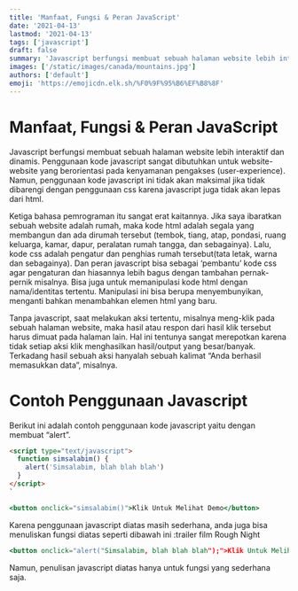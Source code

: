 ```yaml
---
title: 'Manfaat, Fungsi & Peran JavaScript'
date: '2021-04-13'
lastmod: '2021-04-13'
tags: ['javascript']
draft: false
summary: 'Javascript berfungsi membuat sebuah halaman website lebih interaktif dan dinamis.'
images: ['/static/images/canada/mountains.jpg']
authors: ['default']
emoji: 'https://emojicdn.elk.sh/%F0%9F%95%B6%EF%B8%8F'
---
```


# Manfaat, Fungsi & Peran JavaScript

Javascript berfungsi membuat sebuah halaman website lebih interaktif dan dinamis. Penggunaan kode javascript sangat dibutuhkan untuk website-website yang berorientasi pada kenyamanan pengakses (user-experience). Namun, penggunaan kode javascript ini tidak akan maksimal jika tidak dibarengi dengan penggunaan css karena javascript juga tidak akan lepas dari html.

Ketiga bahasa pemrograman itu sangat erat kaitannya. Jika saya ibaratkan sebuah website adalah rumah, maka kode html adalah segala yang membangun dan ada dirumah tersebut (tembok, tiang, atap, pondasi, ruang keluarga, kamar, dapur, peralatan rumah tangga, dan sebagainya). Lalu, kode css adalah pengatur dan penghias rumah tersebut(tata letak, warna dan sebagainya). Dan peran javascript bisa sebagai ‘pembantu’ kode css agar pengaturan dan hiasannya lebih bagus dengan tambahan pernak-pernik misalnya. Bisa juga untuk memanipulasi kode html dengan nama/identitas tertentu. Manipulasi ini bisa berupa menyembunyikan, menganti bahkan menambahkan elemen html yang baru.

Tanpa javascript, saat melakukan aksi tertentu, misalnya meng-klik pada sebuah halaman website, maka hasil atau respon dari hasil klik tersebut harus dimuat pada halaman lain. Hal ini tentunya sangat merepotkan karena tidak setiap aksi klik menghasilkan hasil/output yang besar/banyak. Terkadang hasil sebuah aksi hanyalah sebuah kalimat “Anda berhasil memasukkan data”, misalnya.

# Contoh Penggunaan Javascript

Berikut ini adalah contoh penggunaan kode javascript yaitu dengan membuat “alert”.

```html
<script type="text/javascript">
  function simsalabim() {
    alert('Simsalabim, blah blah blah')
  }
</script>
`
```

```jsx
<button onclick="simsalabim()">Klik Untuk Melihat Demo</button>
```

Karena penggunaan javascript diatas masih sederhana, anda juga bisa menuliskan fungsi diatas seperti dibawah ini :trailer film Rough Night

```jsx
<button onclick="alert("Simsalabim, blah blah blah");">Klik Untuk Melihat Demo</button>
```

Namun, penulisan javascript diatas hanya untuk fungsi yang sederhana saja.
